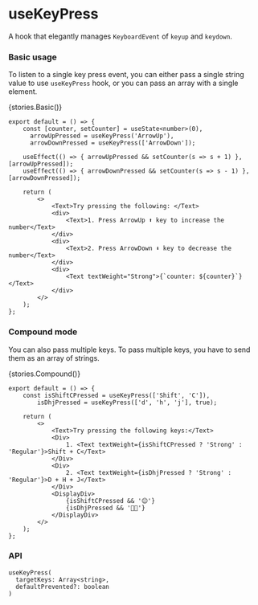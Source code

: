 
<Meta title="Utils/Hooks/useKeyPress" />

# useKeyPress

A hook that elegantly manages `KeyboardEvent` of `keyup` and `keydown`.

### Basic usage

To listen to a single key press event, you can either pass a single string value to use `useKeyPress` hook, or you can pass an array with a single element.

<Preview withToolbar>{stories.Basic()}</Preview>

```tsx
export default = () => {
    const [counter, setCounter] = useState<number>(0),
      arrowUpPressed = useKeyPress('ArrowUp'),
      arrowDownPressed = useKeyPress(['ArrowDown']);

    useEffect(() => { arrowUpPressed && setCounter(s => s + 1) }, [arrowUpPressed]);
    useEffect(() => { arrowDownPressed && setCounter(s => s - 1) }, [arrowDownPressed]);

    return (
        <>
            <Text>Try pressing the following: </Text>
            <div>
                <Text>1. Press ArrowUp ⬆️ key to increase the number</Text>
            </div>
            <div>
                <Text>2. Press ArrowDown ⬇️ key to decrease the number</Text>
            </div>
            <div>
                <Text textWeight="Strong">{`counter: ${counter}`}</Text>
            </div>
        </>
    );
};
```

### Compound mode

You can also pass multiple keys. To pass multiple keys, you have to send them as an array of strings.

<Preview withToolbar>{stories.Compound()}</Preview>

```tsx
export default = () => {
    const isShiftCPressed = useKeyPress(['Shift', 'C']),
        isDhjPressed = useKeyPress(['d', 'h', 'j'], true);

    return (
        <>
            <Text>Try pressing the following keys:</Text>
            <Div>
                1. <Text textWeight={isShiftCPressed ? 'Strong' : 'Regular'}>Shift + C</Text>
            </Div>
            <Div>
                2. <Text textWeight={isDhjPressed ? 'Strong' : 'Regular'}>D + H + J</Text>
            </Div>
            <DisplayDiv>
                {isShiftCPressed && '😊'}
                {isDhjPressed && '👌🏻'}
            </DisplayDiv>
        </>
    );
};
```

### API

```tsx
useKeyPress(
  targetKeys: Array<string>,
  defaultPrevented?: boolean
)
```
